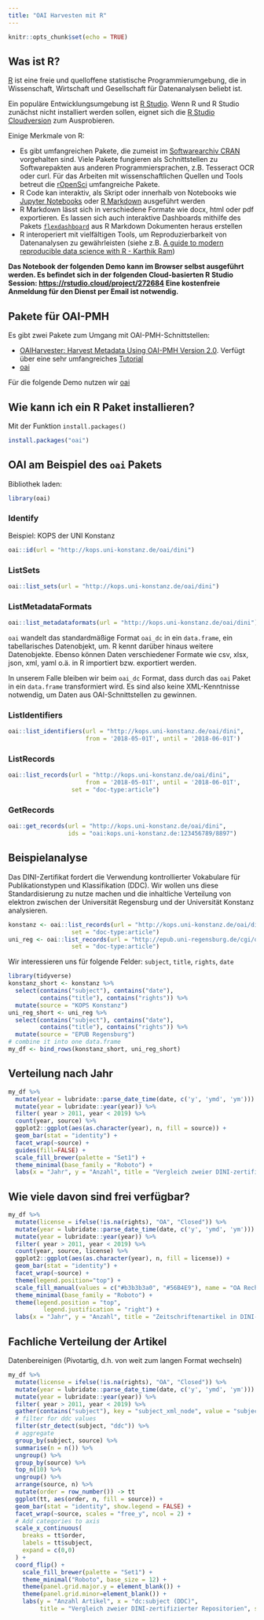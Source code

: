 ```yaml
---
title: "OAI Harvesten mit R"
---
```


```r
knitr::opts_chunk$set(echo = TRUE)
```


## Was ist R?

[R](https://cran.r-project.org/) ist eine freie und quelloffene statistische Programmierumgebung, die  in Wissenschaft, Wirtschaft und Gesellschaft für Datenanalysen beliebt ist.

Ein populäre Entwicklungsumgebung ist [R Studio](https://www.rstudio.com/). Wenn R und R Studio zunächst nicht installiert werden sollen, eignet sich die [R Studio Cloudversion](https://rstudio.cloud/) zum Ausprobieren.

Einige Merkmale von R:

- Es gibt umfangreichen Pakete, die zumeist im [Softwarearchiv CRAN](https://cran.r-project.org/web/packages/available_packages_by_name.html) vorgehalten sind. Viele Pakete fungieren als Schnittstellen zu Softwarepakten aus anderen Programmiersprachen, z.B. Tesseract OCR oder curl. Für das Arbeiten mit wissenschaftlichen Quellen und Tools betreut die [rOpenSci](https://ropensci.org/packages/) umfangreiche Pakete.
- R Code kan interaktiv, als Skript oder innerhalb von Notebooks wie [Jupyter Notebooks](https://docs.anaconda.com/anaconda/navigator/tutorials/r-lang/) oder [R Markdown](https://rmarkdown.rstudio.com/) ausgeführt werden
- R Markdown lässt sich in verschiedene Formate wie docx, html oder pdf exportieren. Es lassen sich auch interaktive Dashboards mithilfe des Pakets [`flexdashboard`](https://rmarkdown.rstudio.com/flexdashboard/) aus R Markdown Dokumenten heraus erstellen
- R interoperiert mit vielfältigen Tools, um Reproduzierbarkeit von Datenanalysen zu gewährleisten (siehe z.B. [A guide to modern reproducible data science with R - Karthik Ram](https://resources.rstudio.com/rstudio-conf-2019/a-guide-to-modern-reproducible-data-science-with-r))

**Das Notebook der folgenden Demo kann im Browser selbst ausgeführt werden. Es befindet sich in der folgenden Cloud-basierten R Studio Session: <https://rstudio.cloud/project/272684> Eine kostenfreie Anmeldung für den Dienst per Email ist notwendig.**

## Pakete für OAI-PMH

Es gibt zwei Pakete zum Umgang mit OAI-PMH-Schnittstellen:

- [OAIHarvester: Harvest Metadata Using OAI-PMH Version 2.0](https://cran.r-project.org/web/packages/OAIHarvester/index.html). Verfügt über eine sehr umfangreiches  [Tutorial](https://cran.r-project.org/web/packages/OAIHarvester/vignettes/oaih.pdf)
- [oai](https://cran.r-project.org/web/packages/oai/index.html) 

Für die folgende Demo nutzen wir [oai](https://cran.r-project.org/web/packages/oai/index.html) 

## Wie kann ich ein R Paket installieren?

Mit der Funktion `install.packages()`

```r
install.packages("oai")
```

## OAI am Beispiel des `oai` Pakets

Bibliothek laden:

```r
library(oai)
```

### Identify

Beispiel: KOPS der UNI Konstanz

```r
oai::id(url = "http://kops.uni-konstanz.de/oai/dini")
```

### ListSets

```r
oai::list_sets(url = "http://kops.uni-konstanz.de/oai/dini")
```

### ListMetadataFormats

```r
oai::list_metadataformats(url = "http://kops.uni-konstanz.de/oai/dini")
```

`oai` wandelt das standardmäßige Format `oai_dc` in ein `data.frame`, ein tabellarisches Datenobjekt, um. R kennt darüber hinaus weitere Datenobjekte. Ebenso können Daten verschiedener Formate wie csv, xlsx, json, xml, yaml o.ä. in R importiert bzw. exportiert werden. 

In unserem Falle bleiben wir beim `oai_dc` Format, dass durch das `oai` Paket in ein `data.frame` transformiert wird. Es sind also keine XML-Kenntnisse notwendig, um Daten aus OAI-Schnittstellen zu gewinnen.

### ListIdentifiers

```r
oai::list_identifiers(url = "http://kops.uni-konstanz.de/oai/dini",
                      from = '2018-05-01T', until = '2018-06-01T')
```

### ListRecords

```r
oai::list_records(url = "http://kops.uni-konstanz.de/oai/dini",
                      from = '2018-05-01T', until = '2018-06-01T',
                  set = "doc-type:article")
```


### GetRecords

```r
oai::get_records(url = "http://kops.uni-konstanz.de/oai/dini",
                 ids = "oai:kops.uni-konstanz.de:123456789/8897")
```

## Beispielanalyse

Das DINI-Zertifikat fordert die Verwendung kontrollierter Vokabulare für Publikationstypen und Klassifikation (DDC). Wir wollen uns diese Standardisierung zu nutze machen und die inhaltliche Verteilung von elektron zwischen der Universität Regensburg und der Universität Konstanz  analysieren.

```r
konstanz <- oai::list_records(url = "http://kops.uni-konstanz.de/oai/dini",
                  set = "doc-type:article")
uni_reg <- oai::list_records(url = "http://epub.uni-regensburg.de/cgi/oai2",
                  set = "doc-type:article")
```

Wir interessieren uns für folgende Felder: `subject`, `title`, `rights`, `date`

```r
library(tidyverse)
konstanz_short <- konstanz %>%
  select(contains("subject"), contains("date"), 
         contains("title"), contains("rights")) %>%
  mutate(source = "KOPS Konstanz")
uni_reg_short <- uni_reg %>%
  select(contains("subject"), contains("date"), 
         contains("title"), contains("rights")) %>%
  mutate(source = "EPUB Regensburg")
# combine it into one data.frame
my_df <- bind_rows(konstanz_short, uni_reg_short)
```

## Verteilung nach Jahr

```r
my_df %>%
  mutate(year = lubridate::parse_date_time(date, c('y', 'ymd', 'ym'))) %>%
  mutate(year = lubridate::year(year)) %>%
  filter( year > 2011, year < 2019) %>%
  count(year, source) %>%
  ggplot2::ggplot(aes(as.character(year), n, fill = source)) +
  geom_bar(stat = "identity") +
  facet_wrap(~source) +
  guides(fill=FALSE) +
  scale_fill_brewer(palette = "Set1") +
  theme_minimal(base_family = "Roboto") +
  labs(x = "Jahr", y = "Anzahl", title = "Vergleich zweier DINI-zertifizierter Repositorien", subtitle = "Zeitschriftenartikel")
```

## Wie viele davon sind frei verfügbar?

```r
my_df %>%
  mutate(license = ifelse(!is.na(rights), "OA", "Closed")) %>%
  mutate(year = lubridate::parse_date_time(date, c('y', 'ymd', 'ym'))) %>%
  mutate(year = lubridate::year(year)) %>%
  filter( year > 2011, year < 2019) %>%
  count(year, source, license) %>%
  ggplot2::ggplot(aes(as.character(year), n, fill = license)) +
  geom_bar(stat = "identity") +
  facet_wrap(~source) +
  theme(legend.position="top") +
  scale_fill_manual(values = c("#b3b3b3a0", "#56B4E9"), name = "OA Rechte") +
  theme_minimal(base_family = "Roboto") +
  theme(legend.position = "top",
          legend.justification = "right") +
  labs(x = "Jahr", y = "Anzahl", title = "Zeitschriftenartikel in DINI-zertifizierten Repositorien")
```

## Fachliche Verteilung der Artikel

Datenbereinigen (Pivotartig, d.h. von weit zum langen Format wechseln)

```r
my_df %>%
  mutate(license = ifelse(!is.na(rights), "OA", "Closed")) %>%
  mutate(year = lubridate::parse_date_time(date, c('y', 'ymd', 'ym'))) %>%
  mutate(year = lubridate::year(year)) %>%
  filter( year > 2011, year < 2019) %>%
  gather(contains("subject"), key = "subject_xml_node", value = "subject") %>% select(date, title, license, year, subject, subject_xml_node, source) %>% 
  # filter for ddc values 
  filter(str_detect(subject, "ddc")) %>%
  # aggregate
  group_by(subject, source) %>%
  summarise(n = n()) %>% 
  ungroup() %>%
  group_by(source) %>%
  top_n(10) %>%
  ungroup() %>%
  arrange(source, n) %>%
  mutate(order = row_number()) -> tt
  ggplot(tt, aes(order, n, fill = source)) +
  geom_bar(stat = "identity", show.legend = FALSE) +
  facet_wrap(~source, scales = "free_y", ncol = 2) +
  # Add categories to axis
  scale_x_continuous(
    breaks = tt$order,
    labels = tt$subject,
    expand = c(0,0)
  ) +
  coord_flip() +
    scale_fill_brewer(palette = "Set1") +
    theme_minimal("Roboto", base_size = 12) +
    theme(panel.grid.major.y = element_blank()) +
    theme(panel.grid.minor=element_blank()) +
    labs(y = "Anzahl Artikel", x = "dc:subject (DDC)",
         title = "Vergleich zweier DINI-zertifizierter Repositorien", subtitle = "Fachliche Verteilung Zeitschriftenartikel (2012 - 2018)") 
```